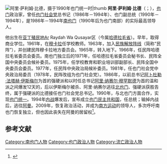 [[File:Ali_Salem_(cropped).jpg|阿里·萨利姆·比德，摄于1990年[[也门统一]]时|thumb]]
'''阿里·萨利姆·比德'''（{{lang-ar|علي سالم البيض|‘Alī Sālim al-Bīḍ}}；{{bd|1939年|2月10日}}），[[也门|也门]]政治家，曾任[[也门社会党|也门社会党]]总书记（1986年－1994年）、也门副总统（1990年－1994年），是1986年－1994年[[南也门|南也门]]（1990年后为也门南部）的实际最高领导人。

他出生在[[亚丁殖民地|亚丁殖民地]]Ar Raydah Wa Qusayar区（今属[[哈德拉毛省|哈德拉毛省]]）。早年，取得商业学位。1961年，在[[穆卡拉|穆卡拉]]任学校教师。1963年，加入[[民族解放阵线_(南也门)|民族解放阵线]]（简称“民阵”），并创建民阵穆卡拉地方委员会。1965年，转入地下。1966年，任民阵哈德拉毛省委员会委员。南也门独立后的1971年，任哈德拉毛省委员会秘书长、民阵全国中央委员会候补委员。1975年，任学校教育和职业培训部副部长、民阵全国中央委员会委员。1977年，任民阵中央政治局候补委员。1981年，任也门社会党中央政治局委员（1978年，民阵改组为也门社会党）。1986年，以前总书记[[阿卜杜勒·法塔赫·伊斯梅尔|阿卜杜勒·法塔赫·伊斯梅尔]]为首的强硬派和以时任总书记[[阿里·纳赛尔·穆罕默德|阿里·纳赛尔·穆罕默德]]为首的温和派之间爆发12天的{{le|南也门内战|South Yemen Civil War}}，后以伊斯梅尔被杀、阿里·纳赛尔逃往[[北也门|北也门]]、强硬派获胜告终，属于强硬派的比德接任也门社会党总书记。1990年，与北也门方面合作，实现[[也门统一|也门统一]]。1994年[[1994年也门内战|内战]]爆发后，宣布成立[[也门民主共和国|也门民主共和国]]，任总统；输掉内战后，逃往[[阿曼|阿曼]]。2009年，恢复政治活动，并成为[[南方运动|南方运动]]的领导人，多次呼吁南也门恢复独立，但也因此丧失在阿曼的居留权<ref>{{cite web|url=http://www.al-bab.com/yemen/gov/gov2.htm|title=Yemeni governments of the 1990s|work=al-bab.com|archiveurl=https://web.archive.org/web/20120228071035/http://www.al-bab.com/yemen/gov/gov2.htm|archivedate=28 February 2012}}</ref>。

== 参考文献 ==
{{reflist}}

[[Category:南也门人物|Category:南也门人物]]
[[Category:也门政治人物|Category:也门政治人物]]
[[Category:流亡政治人物|Category:流亡政治人物]]